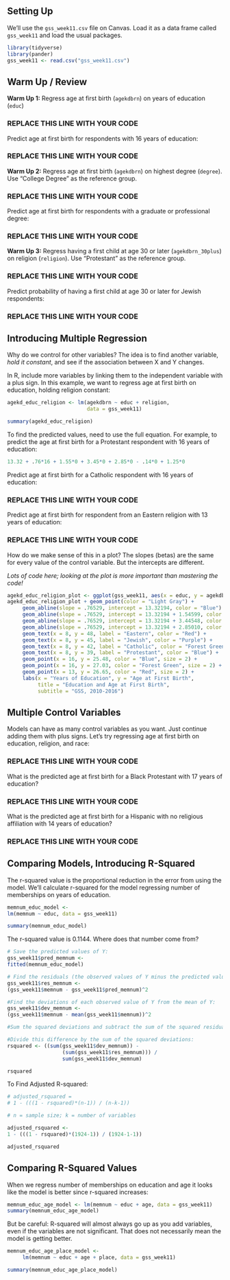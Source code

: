 ## Setting Up

We'll use the `gss_week11.csv` file on Canvas. Load it as a data frame called `gss_week11` and load the usual packages.

```r
library(tidyverse)
library(pander)
gss_week11 <- read.csv("gss_week11.csv")
```


## Warm Up / Review

**Warm Up 1:** Regress age at first birth (`agekdbrn`) on years of education (`educ`)

### REPLACE THIS LINE WITH YOUR CODE


Predict age at first birth for respondents with 16 years of education:

### REPLACE THIS LINE WITH YOUR CODE

**Warm Up 2:** Regress age at first birth (`agekdbrn`) on highest degree (`degree`). Use "College Degree" as the reference group.

### REPLACE THIS LINE WITH YOUR CODE

Predict age at first birth for respondents with a graduate or professional degree:

### REPLACE THIS LINE WITH YOUR CODE


**Warm Up 3:** Regress having a first child at age 30 or later (`agekdbrn_30plus`) on religion (`religion`). Use "Protestant" as the reference group.

### REPLACE THIS LINE WITH YOUR CODE


Predict probability of having a first child at age 30 or later for Jewish respondents:

### REPLACE THIS LINE WITH YOUR CODE


## Introducing Multiple Regression

Why do we control for other variables? The idea is to find another variable, *hold it constant*, and see if the association between X and Y changes.

In R, include more variables by linking them to the independent variable with a plus sign. In this example, we want to regress age at first birth on education, holding religion constant:

```r
agekd_educ_religion <- lm(agekdbrn ~ educ + religion, 
                          data = gss_week11)

summary(agekd_educ_religion)
```

To find the predicted values, need to use the full equation. For example, to predict the age at first birth for a Protestant respondent with 16 years of education:

```r
13.32 + .76*16 + 1.55*0 + 3.45*0 + 2.85*0 - .14*0 + 1.25*0
```

Predict age at first birth for a Catholic respondent with 16 years of education:

### REPLACE THIS LINE WITH YOUR CODE

Predict age at first birth for respondent from an Eastern religion with 13 years of education:

### REPLACE THIS LINE WITH YOUR CODE


How do we make sense of this in a plot? The slopes (betas) are the same for every value of the control variable. But the intercepts are different.

*Lots of code here; looking at the plot is more important than mastering the code!*

```r
agekd_educ_religion_plot <- ggplot(gss_week11, aes(x = educ, y = agekdbrn))
agekd_educ_religion_plot + geom_point(color = "Light Gray") +
     geom_abline(slope = .76529, intercept = 13.32194, color = "Blue") +
     geom_abline(slope = .76529, intercept = 13.32194 + 1.54599, color = "Forest Green") +
     geom_abline(slope = .76529, intercept = 13.32194 + 3.44548, color = "Red") + 
     geom_abline(slope = .76529, intercept = 13.32194 + 2.85010, color = "Purple") +
     geom_text(x = 8, y = 48, label = "Eastern", color = "Red") +
     geom_text(x = 8, y = 45, label = "Jewish", color = "Purple") +
     geom_text(x = 8, y = 42, label = "Catholic", color = "Forest Green") +
     geom_text(x = 8, y = 39, label = "Protestant", color = "Blue") +
     geom_point(x = 16, y = 25.48, color = "Blue", size = 2) +
     geom_point(x = 16, y = 27.03, color = "Forest Green", size = 2) +
     geom_point(x = 13, y = 26.65, color = "Red", size = 2) +
     labs(x = "Years of Education", y = "Age at First Birth", 
          title = "Education and Age at First Birth", 
          subtitle = "GSS, 2010-2016") 
```


## Multiple Control Variables

Models can have as many control variables as you want. Just continue adding them with plus signs. Let's try regressing age at first birth on education, religion, and race:

### REPLACE THIS LINE WITH YOUR CODE


What is the predicted age at first birth for a Black Protestant with 17 years of education?

### REPLACE THIS LINE WITH YOUR CODE


What is the predicted age at first birth for a Hispanic with no religious affiliation with 14 years of education?

### REPLACE THIS LINE WITH YOUR CODE


## Comparing Models, Introducing R-Squared

The r-squared value is the proportional reduction in the error from using the model. We'll calculate r-squared for the model regressing number of memberships on years of education.

```r
memnum_educ_model <- 
lm(memnum ~ educ, data = gss_week11)

summary(memnum_educ_model)
```

The r-squared value is 0.1144. Where does that number come from?

```r
# Save the predicted values of Y:
gss_week11$pred_memnum <- 
fitted(memnum_educ_model)

# Find the residuals (the observed values of Y minus the predicted values of Y) and square them:
gss_week11$res_memnum <- 
(gss_week11$memnum - gss_week11$pred_memnum)^2

#Find the deviations of each observed value of Y from the mean of Y:
gss_week11$dev_memnum <- 
(gss_week11$memnum - mean(gss_week11$memnum))^2

#Sum the squared deviations and subtract the sum of the squared residuals.

#Divide this difference by the sum of the squared deviations:
rsquared <- ((sum(gss_week11$dev_memnum)) - 
                  (sum(gss_week11$res_memnum))) /
                  sum(gss_week11$dev_memnum)

rsquared
```


To Find Adjusted R-squared:

```r
# adjusted_rsquared = 
# 1 - (((1 - rsquared)*(n-1)) / (n-k-1))

# n = sample size; k = number of variables

adjusted_rsquared <- 
1 - (((1 - rsquared)*(1924-1)) / (1924-1-1))

adjusted_rsquared
```


## Comparing R-Squared Values

When we regress number of memberships on education and age it looks like the model is better since r-squared increases:

```r
memnum_educ_age_model <- lm(memnum ~ educ + age, data = gss_week11)
summary(memnum_educ_age_model)
```

But be careful: R-squared will almost always go up as you add variables, even if the variables are not significant. That does not necessarily mean the model is getting better.

```r
memnum_educ_age_place_model <- 
     lm(memnum ~ educ + age + place, data = gss_week11)

summary(memnum_educ_age_place_model)
```